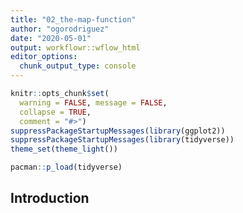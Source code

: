 ```yaml
---
title: "02_the-map-function"
author: "ogorodriguez"
date: "2020-05-01"
output: workflowr::wflow_html
editor_options:
  chunk_output_type: console
---
```



```r
knitr::opts_chunk$set(
  warning = FALSE, message = FALSE,
  collapse = TRUE,
  comment = "#>")
suppressPackageStartupMessages(library(ggplot2))
suppressPackageStartupMessages(library(tidyverse))
theme_set(theme_light())
```

```r
pacman::p_load(tidyverse)
```


## Introduction


```r

```

